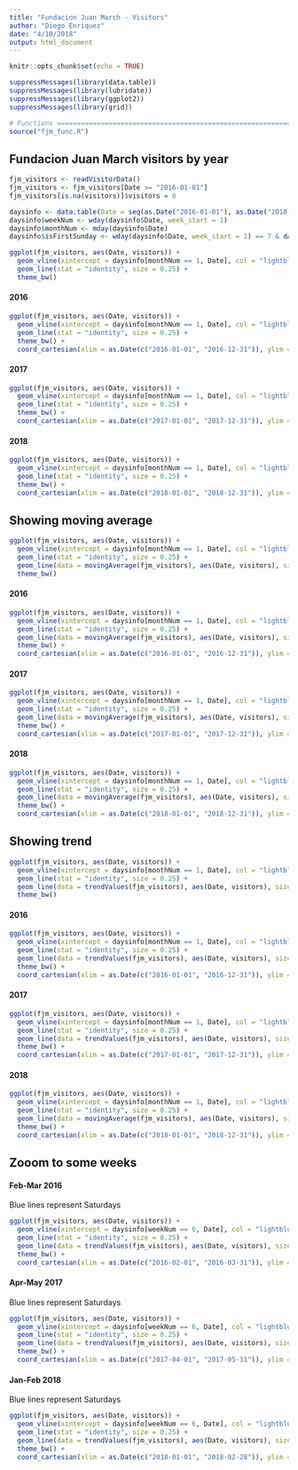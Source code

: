 ```yaml
---
title: "Fundacion Juan March - Visitors"
author: "Diego Enriquez"
date: "4/10/2018"
output: html_document
---
```


```r
knitr::opts_chunk$set(echo = TRUE)
```

```r
suppressMessages(library(data.table))
suppressMessages(library(lubridate))
suppressMessages(library(ggplot2))
suppressMessages(library(grid))

# Functions ==================================================================================================================================
source("fjm_func.R")
```

## Fundacion Juan March visitors by year

```r
fjm_visitors <- readVisitorData()
fjm_visitors <- fjm_visitors[Date >= "2016-01-01"]
fjm_visitors[is.na(visitors)]$visitors = 0

daysinfo <- data.table(Date = seq(as.Date("2016-01-01"), as.Date("2018-06-24"), by = "day"))
daysinfo$weekNum <- wday(daysinfo$Date, week_start = 1)
daysinfo$monthNum <- mday(daysinfo$Date)
daysinfo$isFirstSunday <- wday(daysinfo$Date, week_start = 1) == 7 & day(daysinfo$Date) <= 7
```

```r
ggplot(fjm_visitors, aes(Date, visitors)) +
  geom_vline(xintercept = daysinfo[monthNum == 1, Date], col = "lightblue", lty = 2) +
  geom_line(stat = "identity", size = 0.25) +
  theme_bw()
```

#### 2016

```r
ggplot(fjm_visitors, aes(Date, visitors)) +
  geom_vline(xintercept = daysinfo[monthNum == 1, Date], col = "lightblue", lty = 2) +
  geom_line(stat = "identity", size = 0.25) +
  theme_bw() +
  coord_cartesian(xlim = as.Date(c("2016-01-01", "2016-12-31")), ylim = c(0, 1700))
```

#### 2017

```r
ggplot(fjm_visitors, aes(Date, visitors)) +
  geom_vline(xintercept = daysinfo[monthNum == 1, Date], col = "lightblue", lty = 2) +
  geom_line(stat = "identity", size = 0.25) +
  theme_bw() +
  coord_cartesian(xlim = as.Date(c("2017-01-01", "2017-12-31")), ylim = c(0, 2200))
```

#### 2018

```r
ggplot(fjm_visitors, aes(Date, visitors)) +
  geom_vline(xintercept = daysinfo[monthNum == 1, Date], col = "lightblue", lty = 2) +
  geom_line(stat = "identity", size = 0.25) +
  theme_bw() +
  coord_cartesian(xlim = as.Date(c("2018-01-01", "2018-12-31")), ylim = c(0, 4900))
```

## Showing moving average

```r
ggplot(fjm_visitors, aes(Date, visitors)) +
  geom_vline(xintercept = daysinfo[monthNum == 1, Date], col = "lightblue", lty = 2) +
  geom_line(stat = "identity", size = 0.25) +
  geom_line(data = movingAverage(fjm_visitors), aes(Date, visitors), size = 0.5, col = "blue") +
  theme_bw()
```

#### 2016

```r
ggplot(fjm_visitors, aes(Date, visitors)) +
  geom_vline(xintercept = daysinfo[monthNum == 1, Date], col = "lightblue", lty = 2) +
  geom_line(stat = "identity", size = 0.25) +
  geom_line(data = movingAverage(fjm_visitors), aes(Date, visitors), size = 0.5, col = "blue") +
  theme_bw() +
  coord_cartesian(xlim = as.Date(c("2016-01-01", "2016-12-31")), ylim = c(0, 1700))
```

#### 2017

```r
ggplot(fjm_visitors, aes(Date, visitors)) +
  geom_vline(xintercept = daysinfo[monthNum == 1, Date], col = "lightblue", lty = 2) +
  geom_line(stat = "identity", size = 0.25) +
  geom_line(data = movingAverage(fjm_visitors), aes(Date, visitors), size = 0.5, col = "blue") +
  theme_bw() +
  coord_cartesian(xlim = as.Date(c("2017-01-01", "2017-12-31")), ylim = c(0, 2200))
```

#### 2018

```r
ggplot(fjm_visitors, aes(Date, visitors)) +
  geom_vline(xintercept = daysinfo[monthNum == 1, Date], col = "lightblue", lty = 2) +
  geom_line(stat = "identity", size = 0.25) +
  geom_line(data = movingAverage(fjm_visitors), aes(Date, visitors), size = 0.5, col = "blue") +
  theme_bw() +
  coord_cartesian(xlim = as.Date(c("2018-01-01", "2018-12-31")), ylim = c(0, 4900))
```

## Showing trend

```r
ggplot(fjm_visitors, aes(Date, visitors)) +
  geom_vline(xintercept = daysinfo[monthNum == 1, Date], col = "lightblue", lty = 2) +
  geom_line(stat = "identity", size = 0.25) +
  geom_line(data = trendValues(fjm_visitors), aes(Date, visitors), size = 0.5, col = "blue") +
  theme_bw()
```

#### 2016

```r
ggplot(fjm_visitors, aes(Date, visitors)) +
  geom_vline(xintercept = daysinfo[monthNum == 1, Date], col = "lightblue", lty = 2) +
  geom_line(stat = "identity", size = 0.25) +
  geom_line(data = trendValues(fjm_visitors), aes(Date, visitors), size = 0.5, col = "blue") +
  theme_bw() +
  coord_cartesian(xlim = as.Date(c("2016-01-01", "2016-12-31")), ylim = c(0, 1700))
```

#### 2017

```r
ggplot(fjm_visitors, aes(Date, visitors)) +
  geom_vline(xintercept = daysinfo[monthNum == 1, Date], col = "lightblue", lty = 2) +
  geom_line(stat = "identity", size = 0.25) +
  geom_line(data = trendValues(fjm_visitors), aes(Date, visitors), size = 0.5, col = "blue") +
  theme_bw() +
  coord_cartesian(xlim = as.Date(c("2017-01-01", "2017-12-31")), ylim = c(0, 2200))
```

#### 2018

```r
ggplot(fjm_visitors, aes(Date, visitors)) +
  geom_vline(xintercept = daysinfo[monthNum == 1, Date], col = "lightblue", lty = 2) +
  geom_line(stat = "identity", size = 0.25) +
  geom_line(data = movingAverage(fjm_visitors), aes(Date, visitors), size = 0.5, col = "blue") +
  theme_bw() +
  coord_cartesian(xlim = as.Date(c("2018-01-01", "2018-12-31")), ylim = c(0, 4900))
```

## Zooom to some weeks

#### Feb-Mar 2016
Blue lines represent Saturdays
```r
ggplot(fjm_visitors, aes(Date, visitors)) +
  geom_vline(xintercept = daysinfo[weekNum == 6, Date], col = "lightblue", lty = 2) +
  geom_line(stat = "identity", size = 0.25) +
  geom_line(data = trendValues(fjm_visitors), aes(Date, visitors), size = 0.5, col = "blue") +
  theme_bw() +
  coord_cartesian(xlim = as.Date(c("2016-02-01", "2016-03-31")), ylim = c(0, 1700))
```

#### Apr-May 2017
Blue lines represent Saturdays
```r
ggplot(fjm_visitors, aes(Date, visitors)) +
  geom_vline(xintercept = daysinfo[weekNum == 6, Date], col = "lightblue", lty = 2) +
  geom_line(stat = "identity", size = 0.25) +
  geom_line(data = trendValues(fjm_visitors), aes(Date, visitors), size = 0.5, col = "blue") +
  theme_bw() +
  coord_cartesian(xlim = as.Date(c("2017-04-01", "2017-05-31")), ylim = c(0, 1700))
```

#### Jan-Feb 2018
Blue lines represent Saturdays
```r
ggplot(fjm_visitors, aes(Date, visitors)) +
  geom_vline(xintercept = daysinfo[weekNum == 6, Date], col = "lightblue", lty = 2) +
  geom_line(stat = "identity", size = 0.25) +
  geom_line(data = trendValues(fjm_visitors), aes(Date, visitors), size = 0.5, col = "blue") +
  theme_bw() +
  coord_cartesian(xlim = as.Date(c("2018-01-01", "2018-02-28")), ylim = c(0, 4900))
```